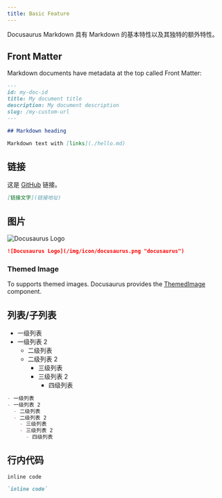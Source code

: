 ```yaml
---
title: Basic Feature
---
```


Docusaurus Markdown 具有 Markdown 的基本特性以及其独特的额外特性。

## Front Matter

Markdown documents have metadata at the top called Front Matter:

```markdown
---
id: my-doc-id
title: My document title
description: My document description
slug: /my-custom-url
---

## Markdown heading

Markdown text with [links](./hello.md)
```

## 链接

这是 [GitHub](https://github.com/recallwei/) 链接。

```markdown
[链接文字](链接地址)
```

## 图片

![Docusaurus Logo](/img/icon/docusaurus.png "docusaurus")

```markdown
![Docusaurus Logo](/img/icon/docusaurus.png "docusaurus")
```

### Themed Image

To supports themed images. Docusaurus provides the [ThemedImage](/docs/docusaurus/theme/customized-image) component.

## 列表/子列表

- 一级列表
- 一级列表 2
  - 二级列表
  - 二级列表 2
    - 三级列表
    - 三级列表 2
      - 四级列表

```markdown
- 一级列表
- 一级列表 2
  - 二级列表
  - 二级列表 2
    - 三级列表
    - 三级列表 2
      - 四级列表
```

## 行内代码

`inline code`

```markdown
`inline code`
```
